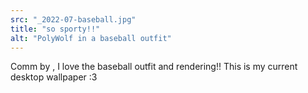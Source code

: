 ```yaml
---
src: "_2022-07-baseball.jpg"
title: "so sporty!!"
alt: "PolyWolf in a baseball outfit"
---
```


Comm by <TwitterLink username="coredo9" />, I love the baseball outfit and rendering!! This is my current desktop wallpaper :3
